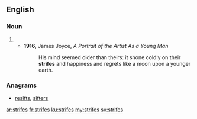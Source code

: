 ==English==

===Noun===
{{head|en|plural}}

# {{plural of|strife|lang=en}}
#* '''1916''', James Joyce, ''A Portrait of the Artist As a Young Man'' 
#*: His mind seemed older than theirs: it shone coldly on their '''strifes''' and happiness and regrets like a moon upon a younger earth.

===Anagrams===
* [[resifts#English|resifts]], [[sifters#English|sifters]]

[[ar:strifes]]
[[fr:strifes]]
[[ku:strifes]]
[[my:strifes]]
[[sv:strifes]]